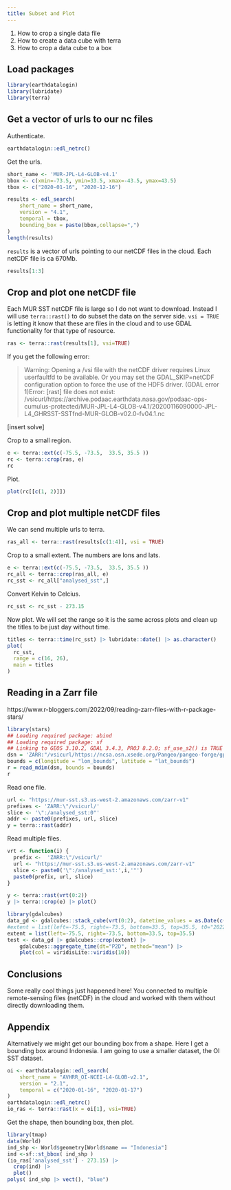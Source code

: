 ```yaml
---
title: Subset and Plot
---
```


::: {.callout-note title="Learning Objectives"}

1. How to crop a single data file
2. How to create a data cube with terra
3. How to crop a data cube to a box
:::

## Load packages

```r
library(earthdatalogin)
library(lubridate)
library(terra)
```

## Get a vector of urls to our nc files

Authenticate.
```r
earthdatalogin::edl_netrc() 
```

Get the urls.
```r
short_name <- 'MUR-JPL-L4-GLOB-v4.1'
bbox <- c(xmin=-73.5, ymin=33.5, xmax=-43.5, ymax=43.5) 
tbox <- c("2020-01-16", "2020-12-16")

results <- edl_search(
    short_name = short_name,
    version = "4.1",
    temporal = tbox,
    bounding_box = paste(bbox,collapse=",")
)
length(results)
```

`results` is a vector of urls pointing to our netCDF files in the cloud.
Each netCDF file is ca 670Mb.

```r
results[1:3]
```

## Crop and plot one netCDF file

Each MUR SST netCDF file is large so I do not want to download. Instead I will use `terra::rast()` to do subset the data on the server side. `vsi = TRUE` is letting it know that these are files in the cloud and to use GDAL functionality for that type of resource.

```r
ras <- terra::rast(results[1], vsi=TRUE)
```

::: {.callout-note title="Troubleshooting"}

If you get the following error:

> Warning: Opening a /vsi file with the netCDF driver requires Linux userfaultfd to be available. Or you may set the GDAL_SKIP=netCDF configuration option to force the use of the HDF5 driver. (GDAL error 1)Error: [rast] file does not exist: /vsicurl/https://archive.podaac.earthdata.nasa.gov/podaac-ops-cumulus-protected/MUR-JPL-L4-GLOB-v4.1/20200116090000-JPL-L4_GHRSST-SSTfnd-MUR-GLOB-v02.0-fv04.1.nc

[insert solve]

:::

Crop to a small region.

```r
e <- terra::ext(c(-75.5, -73.5,  33.5, 35.5 ))
rc <- terra::crop(ras, e)
rc
```

Plot.
```r
plot(rc[[c(1, 2)]])
```


## Crop and plot multiple netCDF files

We can send multiple urls to terra. 

```r
ras_all <- terra::rast(results[c(1:4)], vsi = TRUE)
```

Crop to a small extent. The numbers are lons and lats.
```r
e <- terra::ext(c(-75.5, -73.5,  33.5, 35.5 ))
rc_all <- terra::crop(ras_all, e)
rc_sst <- rc_all["analysed_sst",]
```

Convert Kelvin to Celcius.

```r
rc_sst <- rc_sst - 273.15
```

Now plot. We will set the range so it is the same across plots and clean up the titles to be just day without time.
```r
titles <- terra::time(rc_sst) |> lubridate::date() |> as.character()
plot(
  rc_sst, 
  range = c(16, 26),
  main = titles
)
```

## Reading in a Zarr file

https://www.r-bloggers.com/2022/09/reading-zarr-files-with-r-package-stars/

```r
library(stars)
## Loading required package: abind
## Loading required package: sf
## Linking to GEOS 3.10.2, GDAL 3.4.3, PROJ 8.2.0; sf_use_s2() is TRUE
dsn = 'ZARR:"/vsicurl/https://ncsa.osn.xsede.org/Pangeo/pangeo-forge/gpcp-feedstock/gpcp.zarr"'
bounds = c(longitude = "lon_bounds", latitude = "lat_bounds")
r = read_mdim(dsn, bounds = bounds)
r
```

Read one file.

```r
url <- "https://mur-sst.s3.us-west-2.amazonaws.com/zarr-v1"
prefixes <- 'ZARR:\"/vsicurl/'
slice <- '\":/analysed_sst:0"'
addr <- paste0(prefixes, url, slice)
y = terra::rast(addr)
```

Read multiple files.

```r
vrt <- function(i) {
  prefix <-  'ZARR:\"/vsicurl/'
  url <- "https://mur-sst.s3.us-west-2.amazonaws.com/zarr-v1"
  slice <- paste0('\":/analysed_sst:',i,'"')
  paste0(prefix, url, slice)
}
```

```r
y <- terra::rast(vrt(0:2))
y |> terra::crop(e) |> plot()
```

```r
library(gdalcubes)
data_gd <- gdalcubes::stack_cube(vrt(0:2), datetime_values = as.Date(c("2022-01-01", "2022-01-02","2022-01-03")))
#extent = list(left=-75.5, right=-73.5, bottom=33.5, top=35.5, t0="2022-01-01", t1="2022-01-02")
extent = list(left=-75.5, right=-73.5, bottom=33.5, top=35.5)
test <- data_gd |> gdalcubes::crop(extent) |> 
    gdalcubes::aggregate_time(dt="P2D", method="mean") |> 
    plot(col = viridisLite::viridis(10))
```




## Conclusions

Some really cool things just happened here! You connected to multiple remote-sensing files (netCDF) in the cloud and worked with them without directly downloading them.


## Appendix

Alternatively we might get our bounding box from a shape. Here I get a bounding box around Indonesia. I am going to use a smaller dataset, the OI SST dataset.
```r
oi <- earthdatalogin::edl_search(
    short_name = "AVHRR_OI-NCEI-L4-GLOB-v2.1",
    version = "2.1",
    temporal = c("2020-01-16", "2020-01-17")
)
earthdatalogin::edl_netrc()
io_ras <- terra::rast(x = oi[1], vsi=TRUE)
```

Get the shape, then bounding box, then plot.
```r
library(tmap)
data(World)
ind_shp <- World$geometry[World$name == "Indonesia"]
ind <-sf::st_bbox( ind_shp )
(io_ras['analysed_sst'] - 273.15) |>
  crop(ind) |>
  plot()
polys( ind_shp |> vect(), "blue")
```

